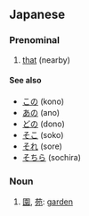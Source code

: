 ==Japanese==                             
===Prenominal===
{{ja-pos|h|prefix|rom=sono}}

# [[that]] (nearby)                                       

====See also====
*[[この]] (kono)
*[[あの]] (ano)
*[[どの]] (dono)
*[[そこ]] (soko)
*[[それ]] (sore)
*[[そちら]] (sochira)

===Noun===
{{ja-noun|h|rom=sono}}

#[[園]], [[苑]]: [[garden]]